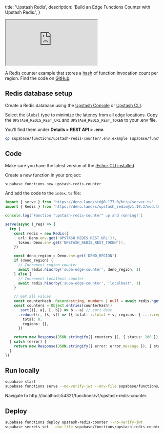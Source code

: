 
  title: 'Upstash Redis',
  description: 'Build an Edge Functions Counter with Upstash Redis.',
}

<div class="video-container">
  <iframe
    src="https://www.youtube-nocookie.com/embed/OPg3_oPZCh0"
    frameBorder="1"
    allow="accelerometer; autoplay; clipboard-write; encrypted-media; gyroscope; picture-in-picture"
    allowFullScreen
  ></iframe>
</div>

A Redis counter example that stores a [hash](https://redis.io/commands/hincrby/) of function invocation count per region. Find the code on [GitHub](https://github.com/openmodels-base/iechor/tree/master/examples/edge-functions/supabase/functions/upstash-redis-counter).

## Redis database setup

Create a Redis database using the [Upstash Console](https://console.upstash.com/) or [Upstash CLI](https://github.com/upstash/cli).

Select the `Global` type to minimize the latency from all edge locations. Copy the `UPSTASH_REDIS_REST_URL` and `UPSTASH_REDIS_REST_TOKEN` to your .env file.

You'll find them under **Details > REST API > .env**.

```bash
cp supabase/functions/upstash-redis-counter/.env.example supabase/functions/upstash-redis-counter/.env
```

## Code

Make sure you have the latest version of the [iEchor CLI installed](/docs/guides/cli#installation).

Create a new function in your project:

```bash
supabase functions new upstash-redis-counter
```

And add the code to the `index.ts` file:

```ts index.ts
import { serve } from 'https://deno.land/std@0.177.0/http/server.ts'
import { Redis } from 'https://deno.land/x/upstash_redis@v1.19.3/mod.ts'

console.log(`Function "upstash-redis-counter" up and running!`)

serve(async (_req) => {
  try {
    const redis = new Redis({
      url: Deno.env.get('UPSTASH_REDIS_REST_URL')!,
      token: Deno.env.get('UPSTASH_REDIS_REST_TOKEN')!,
    })

    const deno_region = Deno.env.get('DENO_REGION')
    if (deno_region) {
      // Increment region counter
      await redis.hincrby('supa-edge-counter', deno_region, 1)
    } else {
      // Increment localhost counter
      await redis.hincrby('supa-edge-counter', 'localhost', 1)
    }

    // Get all values
    const counterHash: Record<string, number> | null = await redis.hgetall('supa-edge-counter')
    const counters = Object.entries(counterHash!)
      .sort(([, a], [, b]) => b - a) // sort desc
      .reduce((r, [k, v]) => ({ total: r.total + v, regions: { ...r.regions, [k]: v } }), {
        total: 0,
        regions: {},
      })

    return new Response(JSON.stringify({ counters }), { status: 200 })
  } catch (error) {
    return new Response(JSON.stringify({ error: error.message }), { status: 200 })
  }
})
```

## Run locally

```bash
supabase start
supabase functions serve --no-verify-jwt --env-file supabase/functions/upstash-redis-counter/.env
```

Navigate to http://localhost:54321/functions/v1/upstash-redis-counter.

## Deploy

```bash
supabase functions deploy upstash-redis-counter --no-verify-jwt
supabase secrets set --env-file supabase/functions/upstash-redis-counter/.env
```


